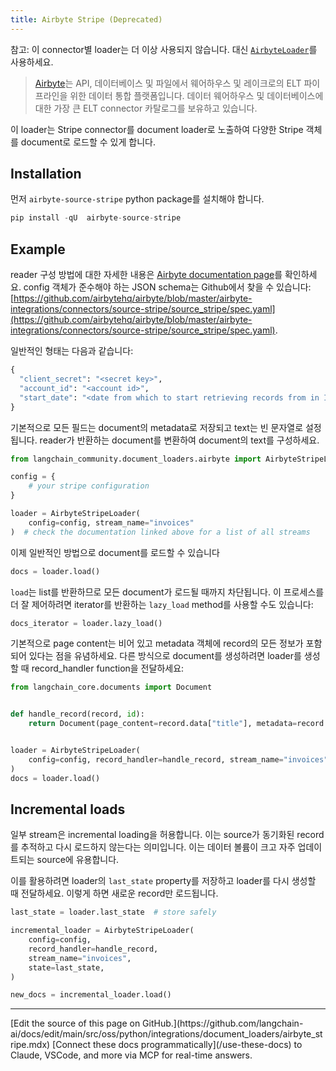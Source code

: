 ```yaml
---
title: Airbyte Stripe (Deprecated)
---
```


참고: 이 connector별 loader는 더 이상 사용되지 않습니다. 대신 [`AirbyteLoader`](/oss/python/integrations/document_loaders/airbyte)를 사용하세요.

>[Airbyte](https://github.com/airbytehq/airbyte)는 API, 데이터베이스 및 파일에서 웨어하우스 및 레이크로의 ELT 파이프라인을 위한 데이터 통합 플랫폼입니다. 데이터 웨어하우스 및 데이터베이스에 대한 가장 큰 ELT connector 카탈로그를 보유하고 있습니다.

이 loader는 Stripe connector를 document loader로 노출하여 다양한 Stripe 객체를 document로 로드할 수 있게 합니다.

## Installation

먼저 `airbyte-source-stripe` python package를 설치해야 합니다.

```python
pip install -qU  airbyte-source-stripe
```

## Example

reader 구성 방법에 대한 자세한 내용은 [Airbyte documentation page](https://docs.airbyte.com/integrations/sources/stripe/)를 확인하세요.
config 객체가 준수해야 하는 JSON schema는 Github에서 찾을 수 있습니다: [https://github.com/airbytehq/airbyte/blob/master/airbyte-integrations/connectors/source-stripe/source_stripe/spec.yaml](https://github.com/airbytehq/airbyte/blob/master/airbyte-integrations/connectors/source-stripe/source_stripe/spec.yaml).

일반적인 형태는 다음과 같습니다:

```python
{
  "client_secret": "<secret key>",
  "account_id": "<account id>",
  "start_date": "<date from which to start retrieving records from in ISO format, e.g. 2020-10-20T00:00:00Z>",
}
```

기본적으로 모든 필드는 document의 metadata로 저장되고 text는 빈 문자열로 설정됩니다. reader가 반환하는 document를 변환하여 document의 text를 구성하세요.

```python
from langchain_community.document_loaders.airbyte import AirbyteStripeLoader

config = {
    # your stripe configuration
}

loader = AirbyteStripeLoader(
    config=config, stream_name="invoices"
)  # check the documentation linked above for a list of all streams
```

이제 일반적인 방법으로 document를 로드할 수 있습니다

```python
docs = loader.load()
```

`load`는 list를 반환하므로 모든 document가 로드될 때까지 차단됩니다. 이 프로세스를 더 잘 제어하려면 iterator를 반환하는 `lazy_load` method를 사용할 수도 있습니다:

```python
docs_iterator = loader.lazy_load()
```

기본적으로 page content는 비어 있고 metadata 객체에 record의 모든 정보가 포함되어 있다는 점을 유념하세요. 다른 방식으로 document를 생성하려면 loader를 생성할 때 record_handler function을 전달하세요:

```python
from langchain_core.documents import Document


def handle_record(record, id):
    return Document(page_content=record.data["title"], metadata=record.data)


loader = AirbyteStripeLoader(
    config=config, record_handler=handle_record, stream_name="invoices"
)
docs = loader.load()
```

## Incremental loads

일부 stream은 incremental loading을 허용합니다. 이는 source가 동기화된 record를 추적하고 다시 로드하지 않는다는 의미입니다. 이는 데이터 볼륨이 크고 자주 업데이트되는 source에 유용합니다.

이를 활용하려면 loader의 `last_state` property를 저장하고 loader를 다시 생성할 때 전달하세요. 이렇게 하면 새로운 record만 로드됩니다.

```python
last_state = loader.last_state  # store safely

incremental_loader = AirbyteStripeLoader(
    config=config,
    record_handler=handle_record,
    stream_name="invoices",
    state=last_state,
)

new_docs = incremental_loader.load()
```

---

<Callout icon="pen-to-square" iconType="regular">
    [Edit the source of this page on GitHub.](https://github.com/langchain-ai/docs/edit/main/src/oss/python/integrations/document_loaders/airbyte_stripe.mdx)
</Callout>
<Tip icon="terminal" iconType="regular">
    [Connect these docs programmatically](/use-these-docs) to Claude, VSCode, and more via MCP for    real-time answers.
</Tip>
